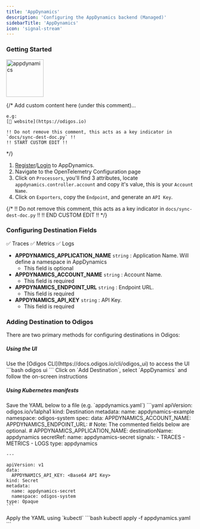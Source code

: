 ```yaml
---
title: 'AppDynamics'
description: 'Configuring the AppDynamics backend (Managed)'
sidebarTitle: 'AppDynamics'
icon: 'signal-stream'
---
```


### Getting Started

<img src='https://d15jtxgb40qetw.cloudfront.net/appdynamics.svg' alt='appdynamics' width="100" height="100" className="not-prose" />

{/*
    Add custom content here (under this comment)...

    e.g:
    [🔗 website](https://odigos.io)

    !! Do not remove this comment, this acts as a key indicator in `docs/sync-dest-doc.py` !!
    !! START CUSTOM EDIT !!
*/}

1. [Register](https://accounts.appdynamics.com/trial)/[Login](https://login.appdynamics.com/sso/authenticate) to AppDynamics.
2. Navigate to the OpenTelemetry Configuration page
3. Click on `Processors`, you'll find 3 attributes, locate `appdynamics.controller.account` and copy it's value, this is your `Account Name`.
4. Click on `Exporters`, copy the `Endpoint`, and generate an `API Key`.

{/*
    !! Do not remove this comment, this acts as a key indicator in `docs/sync-dest-doc.py` !!
    !! END CUSTOM EDIT !!
*/}

### Configuring Destination Fields

<Accordion title="Supported Signals:">
  ✅ Traces
  ✅ Metrics
  ✅ Logs
</Accordion>

- **APPDYNAMICS_APPLICATION_NAME** `string` : Application Name. Will define a namespace in AppDynamics
  - This field is optional
- **APPDYNAMICS_ACCOUNT_NAME** `string` : Account Name.
  - This field is required
- **APPDYNAMICS_ENDPOINT_URL** `string` : Endpoint URL.
  - This field is required
- **APPDYNAMICS_API_KEY** `string` : API Key.
  - This field is required

### Adding Destination to Odigos

There are two primary methods for configuring destinations in Odigos:

##### **Using the UI**

<Steps>
  <Step>
    Use the [Odigos CLI](https://docs.odigos.io/cli/odigos_ui) to access the UI
    ```bash
    odigos ui
    ```
  </Step>
  <Step>
    Click on `Add Destination`, select `AppDynamics` and follow the on-screen instructions
  </Step>
</Steps>

##### **Using Kubernetes manifests**

<Steps>
  <Step>
    Save the YAML below to a file (e.g. `appdynamics.yaml`)
    ```yaml
    apiVersion: odigos.io/v1alpha1
    kind: Destination
    metadata:
      name: appdynamics-example
      namespace: odigos-system
    spec:
      data:
        APPDYNAMICS_ACCOUNT_NAME: <Account Name>
        APPDYNAMICS_ENDPOINT_URL: <Endpoint URL>
        # Note: The commented fields below are optional.
        # APPDYNAMICS_APPLICATION_NAME: <Application Name>
      destinationName: appdynamics
      secretRef:
        name: appdynamics-secret
      signals:
      - TRACES
      - METRICS
      - LOGS
      type: appdynamics

    ---

    apiVersion: v1
    data:
      APPDYNAMICS_API_KEY: <Base64 API Key>
    kind: Secret
    metadata:
      name: appdynamics-secret
      namespace: odigos-system
    type: Opaque
    ```
  </Step>
  <Step>
    Apply the YAML using `kubectl`
    ```bash
    kubectl apply -f appdynamics.yaml
    ```
  </Step>
</Steps>